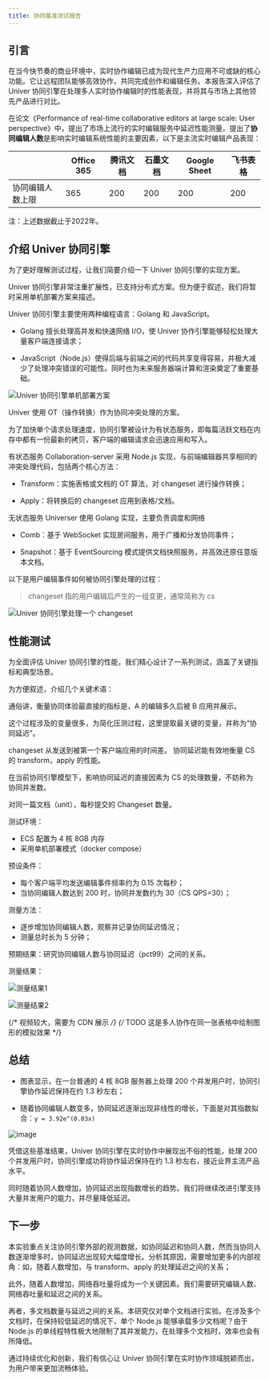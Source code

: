 ```yaml
---
title: 协同基准测试报告
---
```


## 引言

在当今快节奏的商业环境中，实时协作编辑已成为现代生产力应用不可或缺的核心功能。它让远程团队能够高效协作，共同完成创作和编辑任务。本报告深入评估了 Univer 协同引擎在处理多人实时协作编辑时的性能表现，并将其与市场上其他领先产品进行对比。

在论文《Performance of real-time collaborative editors at large scale: User perspective》中，提出了市场上流行的实时编辑服务中延迟性能测量。提出了**协同编辑人数**是影响实时编辑系统性能的主要因素，以下是主流实时编辑产品表现：

|                  | Office 365 | 腾讯文档 | 石墨文档 | Google Sheet | 飞书表格 |
|------------------|------------|----------|----------|--------------|----------|
| 协同编辑人数上限 | 365        | 200      | 200      | 200          | 200      |

注：上述数据截止于2022年。

## 介绍 Univer 协同引擎

为了更好理解测试过程，让我们简要介绍一下 Univer 协同引擎的实现方案。

Univer 协同引擎非常注重扩展性，已支持分布式方案。但为便于叙述，我们将暂时采用单机部署方案来描述。

Univer 协同引擎主要使用两种编程语言：Golang 和 JavaScript。

- Golang 擅长处理高并发和快速网络 I/O，使 Univer 协作引擎能够轻松处理大量客户端连接请求；

- JavaScript（Node.js）使得后端与前端之间的代码共享变得容易，并极大减少了处理冲突错误的可能性。同时也为未来服务器端计算和渲染奠定了重要基础。

![Univer 协同引擎单机部署方案](./collaborative-benchmark/image1.png)

Univer 使用 OT（操作转换）作为协同冲突处理的方案。

为了加快单个请求处理速度，协同引擎被设计为有状态服务，即每篇活跃文档在内存中都有一份最新的拷贝，客户端的编辑请求会迅速应用和写入。

有状态服务 Collaboration-server 采用 Node.js 实现，与前端编辑器共享相同的冲突处理代码，包括两个核心方法：

- Transform：实施表格或文档的 OT 算法，对 changeset 进行操作转换；

- Apply：将转换后的 changeset 应用到表格/文档。

无状态服务 Universer 使用 Golang 实现，主要负责调度和网络

- Comb：基于 WebSocket 实现房间服务，用于广播和分发协同事件；

- Snapshot：基于 EventSourcing 模式提供文档快照服务，并高效还原任意版本文档。

以下是用户编辑事件如何被协同引擎处理的过程：

> changeset 指的用户编辑后产生的一组变更，通常简称为 cs

![Univer 协同引擎处理一个 changeset](./collaborative-benchmark/image2.png)

## 性能测试

为全面评估 Univer 协同引擎的性能，我们精心设计了一系列测试，涵盖了关键指标和典型场景。

为方便叙述，介绍几个关键术语：

通俗讲，衡量协同体验最直接的指标是，A 的编辑多久后被 B 应用并展示。

这个过程涉及的变量很多，为简化压测过程，这里提取最关键的变量，并称为“协同延迟”。

<Callout title="定义 “协同延迟”">
  changeset 从发送到被第一个客户端应用的时间差。
  协同延迟能有效地衡量 CS 的 transform，apply 的性能。
</Callout>

在当前协同引擎模型下，影响协同延迟的直接因素为 CS 的处理数量，不妨称为
协同并发数。

<Callout title="定义 CS QPS，“协同并发数”">
  对同一篇文档（unit），每秒提交的 Changeset 数量。
</Callout>

测试环境：

- ECS 配置为 4 核 8GB 内存
- 采用单机部署模式（docker compose）

预设条件：

- 每个客户端平均发送编辑事件频率约为 0.15 次每秒；
- 当协同编辑人数达到 200 时，协同并发数约为 30（CS QPS=30）；

测量方法：

- 逐步增加协同编辑人数，观察并记录协同延迟情况；
- 测量总时长为 5 分钟；

预期结果：研究协同编辑人数与协同延迟（pct99）之间的关系。

测量结果：

![测量结果1](./collaborative-benchmark/image3.png)

![测量结果2](./collaborative-benchmark/image4.png)

{/* 视频较大，需要为 CDN 展示 */}
{/* TODO 这是多人协作在同一张表格中绘制图形的模拟效果 */}

## 总结

- 图表显示，在一台普通的 4 核 8GB 服务器上处理 200 个并发用户时，协同引擎协作延迟保持在约 1.3 秒左右；

- 随着协同编辑人数变多，协同延迟逐渐出现非线性的增长，下面是对其指数拟合：`y = 3.92e^(0.03x)`

![image](./collaborative-benchmark/image5.png)

凭借这些基准结果，Univer 协同引擎在实时协作中展现出不俗的性能，处理 200 个并发用户时，协同引擎成功将协作延迟保持在约 1.3 秒左右，接近业界主流产品水平。

同时随着协同人数增加，协同延迟出现指数增长的趋势。我们将继续改进引擎支持大量并发用户的能力，并尽量降低延迟。

## 下一步

本实验重点关注协同引擎外部的观测数据，如协同延迟和协同人数，然而当协同人数逐渐增多时，协同延迟出现较大幅度增长。分析其原因，需要增加更多的内部视角：如，随着人数增加，与 transform、apply 的处理延迟之间的关系；

此外，随着人数增加，网络吞吐量将成为一个关键因素。我们需要研究编辑人数、网络吞吐量和延迟之间的关系。

再者，多文档数量与延迟之间的关系。本研究仅对单个文档进行实验。在涉及多个文档时，在保持较低延迟的情况下，单个 Node.js 能够承载多少文档呢？由于 Node.js 的单线程特性极大地限制了其并发能力，在处理多个文档时，效率也会有所降低。

通过持续优化和创新，我们有信心让 Univer 协同引擎在实时协作领域脱颖而出，为用户带来更加流畅体验。
